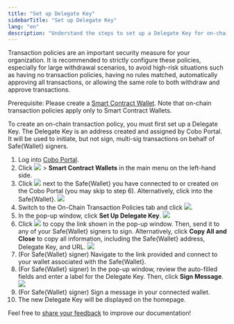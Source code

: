 ```yaml
---
title: "Set up Delegate Key"
sidebarTitle: "Set up Delegate Key"
lang: "en"
description: "Understand the steps to set up a Delegate Key for on-chain transaction policies in Cobo Portal, enhancing transaction security."
---
```


<Note>Transaction policies are an important security measure for your organization. It is recommended to strictly configure these policies, especially for large withdrawal scenarios, to avoid high-risk situations such as having no transaction policies, having no rules matched, automatically approving all transactions, or allowing the same role to both withdraw and approve transactions.</Note>

<Note>Prerequisite: Please create a [Smart Contract Wallet](/en/portal/smart-contract-wallets/introduction). Note that on-chain transaction policies apply only to Smart Contract Wallets.</Note>

To create an on-chain transaction policy, you must first set up a Delegate Key. The Delegate Key is an address created and assigned by Cobo Portal. It will be used to initiate, but not sign, multi-sig transactions on behalf of Safe{Wallet} signers.

1. Log into [Cobo Portal](https://portal.cobo.com/login).
2. Click <img src="/en/images/risk-controls/wallet.svg" className="icon"></img> > **Smart Contract Wallets** in the main menu on the left-hand side.
3. Click <img src="/en/images/risk-controls/key.svg" className="icon"></img> next to the Safe&#123;Wallet&#125; you have connected to or created on the Cobo Portal (you may skip to step 6). Alternatively, click into the Safe&#123;Wallet&#125;.
<img src="/en/images/risk-controls/5.png" className="screenshot_full_screen"></img>
4. Switch to the On-Chain Transaction Policies tab and click <img src="/en/images/risk-controls/create.svg" className="icon"></img>.
5. In the pop-up window, click **Set Up Delegate Key**.
<img src="/en/images/risk-controls/6.png" className="screenshot_modal"></img>
6. Click <img src="/en/images/risk-controls/copy.svg" className="icon"></img> to copy the link shown in the pop-up window. Then, send it to any of your Safe{Wallet} signers to sign. Alternatively, click **Copy All and Close** to copy all information, including the Safe&#123;Wallet&#125; address, Delegate Key, and URL.
<img src="/en/images/risk-controls/7.png" className="screenshot_modal"></img>
7. (For Safe&#123;Wallet&#125; signer) Navigate to the link provided and connect to your wallet associated with the Safe&#123;Wallet&#125;.
8. (For Safe&#123;Wallet&#125; signer) In the pop-up window, review the auto-filled fields and enter a label for the Delegate Key. Then, click **Sign Message**.
<img src="/en/images/risk-controls/8.png" className="screenshot_modal"></img>
9. (For Safe&#123;Wallet&#125; signer) Sign a message in your connected wallet.
10. The new Delegate Key will be displayed on the homepage.





<Tip>Feel free to [share your feedback](https://forms.zohopublic.com/cobo/form/DocumentFeedbackForm/formperma/QvLOhxJv1_JMsJ-1dleZ8Itb_7rzN-LtgvsDdxosoVI?referrername=manuals) to improve our documentation!</Tip>